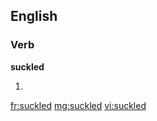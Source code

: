 ==English==

===Verb===
'''suckled'''

# {{past of|[[suckle]]}}

[[fr:suckled]]
[[mg:suckled]]
[[vi:suckled]]
